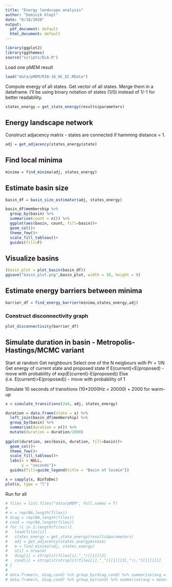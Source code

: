 ```yaml
---
title: "Energy landscape analysis"
author: "Dominik Klepl"
date: "6/18/2020"
output:
  pdf_document: default
  html_document: default
---
```


```r
library(ggplot2)
library(ggthemes)
source("scripts/ELA.R")
```


Load one pMEM result
```r
load("data/pMEM/R38-16_HC_EC.RData")
```

Compute energy of all states. Get vector of all states. Merge them in a dataframe. I'll be using binary notation of states (1/0) instead of 1/-1 for better readability.
```r
states_energy = get_state_energy(results$parameters)
```

## Energy landscape network

Construct adjacency matrix - states are connected if hamming distance = 1.
```r
adj = get_adjacency(states_energy$state)
```


## Find local minima
```r
minima = find_minima(adj, states_energy)
```

## Estimate basin size
```r
basin_df = basin_size_estimator(adj, states_energy)

basin_df$membership %>% 
  group_by(basin) %>%
  summarise(count = n()) %>%
  ggplot(aes(basin, count, fill=basin))+
  geom_col()+
  theme_few()+
  scale_fill_tableau()+
  guides(fill=F)
```

## Visualize basins
```r
(basin_plot = plot_basin(basin_df))
ggsave("basin_plot.png",basin_plot, width = 10, height = 8)
```


## Estimate energy barriers between minima
```r
barrier_df = find_energy_barrier(minima,states_energy,adj)
```

### Construct disconnectivity graph
```r
plot_disconnectivity(barrier_df)
```

## Simulate duration in basin - Metropolis-Hastings/MCMC variant

Start at random
Get neighbours
Select one of the N neigbours with Pr = 1/N
Get energy of current state and proposed state
If E(current)<E(proposed) - move with probability of exp(E(current)-E(proposed))
Else (i.e. E(current)>E(proposed)) - move with probability of 1

Simulate 10 seconds of transitions (10*2000Hz = 20000) + 2000 for warm-up
```r
x = simulate_transitions(2e4, adj, states_energy)

duration = data.frame(state = x) %>%
  left_join(basin_df$membership) %>%
  group_by(basin) %>%
  summarise(duration = n()) %>%
  mutate(duration = duration/2000)
  
ggplot(duration, aes(basin, duration, fill=basin))+
  geom_col()+
  theme_few()+
  scale_fill_tableau()+
  labs(x = NULL,
       y = "seconds")+
  guides(fill=guide_legend(title = "Basin of locmin"))

x = sapply(x, BinToDec)
plot(x, type = "l")
```









Run for all
```r
# files = list.files("data/pMEM", full.names = T)
# 
# n = rep(NA,length(files))
# diag = rep(NA,length(files))
# cond = rep(NA,length(files))
# for (i in 1:length(files)){
#   load(files[i])
#   states_energy = get_state_energy(results$parameters)
#   adj = get_adjacency(states_energy$state)
#   m = find_minima(adj, states_energy)
#   n[i] = nrow(m)
#   diag[i] = strsplit(files[i],"_")[[1]][2]
#   cond[i] = strsplit(strsplit(files[i],"_")[[1]][3],"\\.")[[1]][1]
# }
# 
# data.frame(n, diag,cond) %>% group_by(diag,cond) %>% summarise(avg = mean(n))
# data.frame(n, diag,cond) %>% group_by(cond) %>% summarise(avg = mean(n))
```

